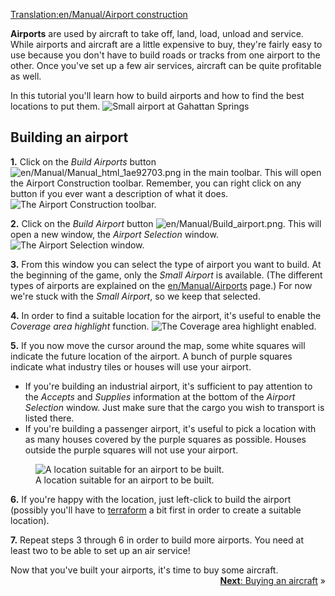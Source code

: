 [[Translation:en/Manual/Airport construction]]
{{nl/Vertaling|en/Manual/Building airports|0}}

{{nl/Samenvoegen|nl/Manual/Bouw vliegveld}}

{{nl/Manual/Tutorial/Tutorial}}

'''Airports''' are used by aircraft to take off, land, load, unload and service. While airports and aircraft are a little expensive to buy, they're fairly easy to use because you don't have to build roads or tracks from one airport to the other. Once you've set up a few air services, aircraft can be quite profitable as well. 

In this tutorial you'll learn how to build airports and how to find the best locations to put them.
[[File:en/Manual/Build-airport-1.png|frame|none|Small airport at Gahattan Springs]]

==Building an airport==

'''1.''' Click on the ''Build Airports'' button [[File:en/Manual/Manual html 1ae92703.png]] in the main toolbar. This will open the Airport Construction toolbar. Remember, you can right click on any button if you ever want a description of what it does.
[[File:en/Manual/Airport construction.png|frame|none|The Airport Construction toolbar.]]

'''2.''' Click on the ''Build Airport'' button [[File:en/Manual/Build airport.png]]. This will open a new window, the ''Airport Selection'' window.
[[File:en/Manual/Build-airport-2.png|frame|none|The Airport Selection window.]]

'''3.''' From this window you can select the type of airport you want to build. At the beginning of the game, only the ''Small Airport'' is available. (The different types of airports are explained on the [[en/Manual/Airports]] page.) For now we're stuck with the ''Small Airport'', so we keep that selected.

'''4.''' In order to find a suitable location for the airport, it's useful to enable the ''Coverage area highlight'' function.
[[File:en/Manual/Coverage-area-highlight.png|frame|none|The Coverage area highlight enabled.]]

'''5.''' If you now move the cursor around the map, some white squares will indicate the future location of the airport. A bunch of purple squares indicate what industry tiles or houses will use your airport. 
* If you're building an industrial airport, it's sufficient to pay attention to the ''Accepts'' and ''Supplies'' information at the bottom of the ''Airport Selection'' window. Just make sure that the cargo you wish to transport is listed there.
* If you're building a passenger airport, it's useful to pick a location with as many houses covered by the purple squares as possible. Houses outside the purple squares will not use your airport.
[[File:en/Manual/Build-airport-3.png|frame|none|A location suitable for an airport to be built.]]

'''6.''' If you're happy with the location, just left-click to build the airport (possibly you'll have to [[en/Manual/Landscaping|terraform]] a bit first in order to create a suitable location).

'''7.''' Repeat steps 3 through 6 in order to build more airports. You need at least two to be able to set up an air service!


Now that you've built your airports, it's time to buy some aircraft.
<span style="float: right">[[en/Manual/Buying aircraft|'''Next''': Buying an aircraft]] &raquo;</span>